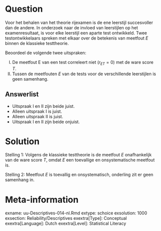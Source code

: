 Question
========
  
Voor het behalen van het theorie rijexamen is de ene leerstijl succesvoller dan de andere. In onderzoek naar de invloed van leerstijlen op het examenresultaat, is voor elke leerstijl een aparte test ontwikkeld. Twee testontwikkelaars spreken met elkaar over de betekenis van meetfout $E$ binnen de klassieke testtheorie. 

Beoordeel de volgende twee uitspraken:

I.	De meetfout E van een test correleert niet ($r_{ET} = 0$) met de ware score $T$.
II.	Tussen de meetfouten $E$ van de tests voor de verschillende leerstijlen is geen samenhang.



  
Answerlist
----------
* Uitspraak I en II zijn beide juist.
* Alleen uitspraak I is juist.
* Alleen uitspraak II is juist.
* Uitspraak I en II zijn beide onjuist.


Solution
========
Stelling 1: Volgens de klassieke testtheorie is de meetfout $E$ onafhankelijk van de ware score $T$, omdat $E$ een toevallige en onsystematische meetfout is.

Stelling 2: Meetfout $E$ is toevallig en onsystematisch, onderling zit er geen samenhang in.


Meta-information
================
exname: uu-Descriptives-014-nl.Rmd
extype: schoice
exsolution: 1000
exsection: Reliability/Descriptives
exextra[Type]: Conceptual
exextra[Language]: Dutch
exextra[Level]: Statistical Literacy
